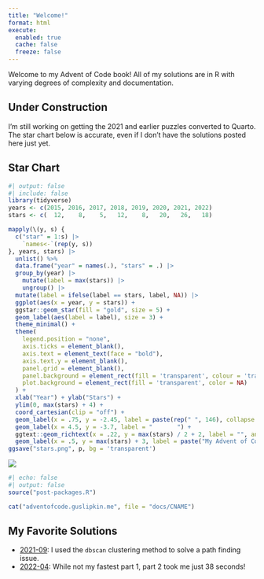 ```yaml
---
title: "Welcome!"
format: html
execute: 
  enabled: true
  cache: false
  freeze: false
---
```


Welcome to my Advent of Code book! All of my solutions are in R with varying degrees of complexity and documentation.

::: {.callout-caution}

## Under Construction

I'm still working on getting the 2021 and earlier puzzles converted to Quarto. The star chart below is accurate, even if I don't have the solutions posted here just yet.

:::

## Star Chart

```r
#| output: false
#| include: false
library(tidyverse)
years <- c(2015, 2016, 2017, 2018, 2019, 2020, 2021, 2022)
stars <- c(  12,    8,    5,   12,    8,   20,   26,   18)

mapply(\(y, s) {
  c("star" = 1:s) |>
    `names<-`(rep(y, s))
}, years, stars) |>
  unlist() %>%
  data.frame("year" = names(.), "stars" = .) |>
  group_by(year) |>
    mutate(label = max(stars)) |>
    ungroup() |>
  mutate(label = ifelse(label == stars, label, NA)) |>
  ggplot(aes(x = year, y = stars)) +
  ggstar::geom_star(fill = "gold", size = 5) +
  geom_label(aes(label = label), size = 3) +
  theme_minimal() +
  theme(
    legend.position = "none",
    axis.ticks = element_blank(),
    axis.text = element_text(face = "bold"),
    axis.text.y = element_blank(),
    panel.grid = element_blank(),
    panel.background = element_rect(fill = 'transparent', colour = 'transparent'),
    plot.background = element_rect(fill = 'transparent', color = NA)
  ) +
  xlab("Year") + ylab("Stars") +
  ylim(0, max(stars) + 4) +
  coord_cartesian(clip = "off") +
  geom_label(x = .75, y = -2.45, label = paste(rep(" ", 146), collapse = ""), hjust = 0, fill = "white") +
  geom_label(x = 4.5, y = -3.7, label = "       ") +
  ggtext::geom_richtext(x = .22, y = max(stars) / 2 + 2, label = "", angle = 90, label.padding = unit(c(.6, 1.1, .4, 1.1), "lines")) +
  geom_label(x = .5, y = max(stars) + 3, label = paste("My Advent of Code Star Chart\nTotal Stars: ", sum(stars)), hjust = 0) -> p
ggsave("stars.png", p, bg = 'transparent')
```

![](stars.png)

```r
#| echo: false
#| output: false
source("post-packages.R")

cat("adventofcode.guslipkin.me", file = "docs/CNAME")
```

## My Favorite Solutions

- [2021-09](2021/09/2021-09.html): I used the `dbscan` clustering method to solve a path finding issue.
- [2022-04](2022/04/2022-04.html): While not my fastest part 1, part 2 took me just 38 seconds!
